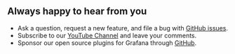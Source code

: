 ## Always happy to hear from you

- Ask a question, request a new feature, and file a bug with [GitHub issues](https://github.com/volkovlabs/business-satellite/issues).
- Subscribe to our [YouTube Channel](https://youtube.com/@volkovlabs) and leave your comments.
- Sponsor our open source plugins for Grafana through [GitHub](https://github.com/sponsors/VolkovLabs).
